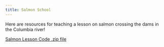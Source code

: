 ```yaml
---
title: Salmon School
---
```


Here are resources for teaching a lesson on salmon crossing the dams in the Columbia river!

[Salmon Lesson Code .zip file](https://lewis-and-clark-data-science.github.io/6-12-Data-Science-Resources/files/lesson_code_zips/SalmonLessonCode.zip)